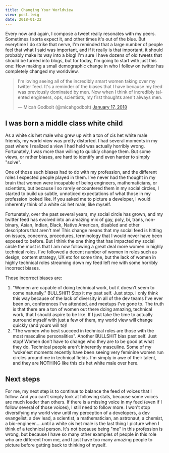 ```yaml
---
title: Changing Your Worldview
view: post.twig
date: 2018-01-22
---
```


Every now and again, I compose a tweet really resonates with my peers. Sometimes I sorta expect it, and other times it's out of the blue. But everytime I do strike that nerve, I'm reminded that a large number of people feel that what I said was important, and if it really is that important, it should probably make its way into a blog! I'm sure I have dozens of old tweets that should be turned into blogs, but for today, I'm going to start with just this one: How making a small demographic change in who I follow on twitter has completely changed my worldview.

<blockquote class="twitter-tweet" data-conversation="none" data-lang="en"><p lang="en" dir="ltr">I&#39;m loving seeing all of the incredibly smart women taking over my twitter feed. It&#39;s a reminder of the biases that I have because my feed was previously dominated by men. Now when I think of incredibly talented engineers, ops, scientists, my first thoughts aren&#39;t always men.</p>&mdash; Micah Godbolt (@micahgodbolt) <a href="https://twitter.com/micahgodbolt/status/953747040827097088?ref_src=twsrc%5Etfw">January 17, 2018</a></blockquote>
<script async src="https://platform.twitter.com/widgets.js" charset="utf-8"></script>

## I was born a middle class white child

As a white cis het male who grew up with a ton of cis het white male friends, my world view was pretty distorted. I had several moments in my past where I realized a view I had held was actually horribly wrong. Fortunately, I was more than willing to quickly change them. But some views, or rather biases, are hard to identify and even harder to simply "solve".

One of those such biases had to do with my profession, and the different roles I expected people played in them. I've never had the thought in my brain that women were incapable of being engineers, mathematicians, or scientists, but because I so rarely encountered them in my social circles, I started to build up subtle, unnoticed expectations of what those in my profession looked like. If you asked me to picture a developer, I would inherently think of a white cis het male, like myself.

Fortunately, over the past several years, my social circle has grown, and my twitter feed has evolved into an amazing mix of gay, poly, bi, trans, non-binary, Asian, Indian, Black, Native American, disabled and other descriptors that aren't me! This change means that my social feed is hitting on issues, concerns, procedures, terminology that I would never have been exposed to before. But I think the one thing that has impacted my social circle the most is that I am now following a great deal more women in highly technical roles. I've followed a decent number of women in roles such as design, content strategy, UX etc for some time, but the lack of women in highly technical roles streaming down my feed left me with some horribly incorrect biases.

Those incorrect biases are:

1. "Women are capable of doing technical work, but it doesn't seem to come naturally." BULLSHIT! Stop it my past self. Just stop. I only think this way because of the lack of diversity in all of the dev teams I've ever been on, conferences I've attended, and meetups I've gone to. The truth is that there are a ton of women out there doing amazing, technical work, that I should aspire to be like. If I just take the time to actually surround myself with just a few of them, my world view will change quickly (and yours will to)!
2. "The women who best succeed in technical roles are those with the most masculine personalities". Another BULLSHIT bias past self. Just stop! Women don't have to change who they are to be good at what they do. Technical people aren't inherently masculine. Some of my 'woke'est moments recently have been seeing very feminine women run circles around me in technical fields. I'm simply in awe of their talent, and they are NOTHING like this cis het white male over here.

## Next steps

For me, my next step is to continue to balance the feed of voices that I follow. And you can't simply look at following stats, because some voices are much louder than others. If there is a missing voice in my feed (even if I follow several of those voices), I still need to follow more. I won't stop diversifying my world view until my perception of a developers, a dev evangelist, a dev lead, a scientist, a mathematician, an astronaut, a chemist, a bio-engineer.....until a white cis het male is the last thing I picture when I think of a technical person. It's not because being "me" in this profession is wrong, but because I have so many other examples of people in this role who are different from me, and I just have too many amazing people to picture before getting back to thinking of myself.
